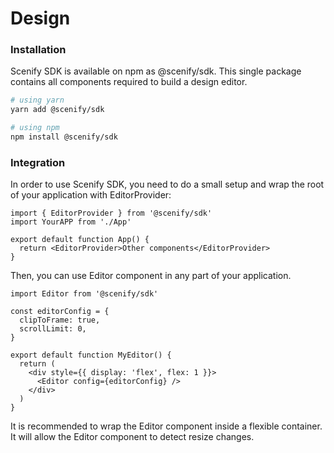
# Design

### Installation

Scenify SDK is available on npm as @scenify/sdk. This single package contains all components required to build a design editor.

```sh
# using yarn
yarn add @scenify/sdk

# using npm
npm install @scenify/sdk
```

### Integration

In order to use Scenify SDK, you need to do a small setup and wrap the root of your application with EditorProvider:

```tsx
import { EditorProvider } from '@scenify/sdk'
import YourAPP from './App'

export default function App() {
  return <EditorProvider>Other components</EditorProvider>
}
```

Then, you can use Editor component in any part of your application.

```tsx
import Editor from '@scenify/sdk'

const editorConfig = {
  clipToFrame: true,
  scrollLimit: 0,
}

export default function MyEditor() {
  return (
    <div style={{ display: 'flex', flex: 1 }}>
      <Editor config={editorConfig} />
    </div>
  )
}
```


<Callout emoji="👽️">
  It is recommended to wrap the Editor component inside a flexible container. It
  will allow the Editor component to detect resize changes.
</Callout>
